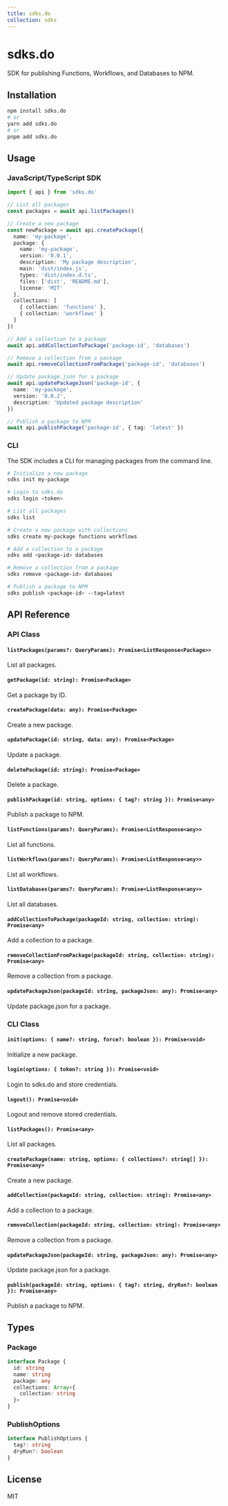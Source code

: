 ```yaml
---
title: sdks.do
collection: sdks
---
```


# sdks.do

SDK for publishing Functions, Workflows, and Databases to NPM.

## Installation

```bash
npm install sdks.do
# or
yarn add sdks.do
# or
pnpm add sdks.do
```

## Usage

### JavaScript/TypeScript SDK

```typescript
import { api } from 'sdks.do'

// List all packages
const packages = await api.listPackages()

// Create a new package
const newPackage = await api.createPackage({
  name: 'my-package',
  package: {
    name: 'my-package',
    version: '0.0.1',
    description: 'My package description',
    main: 'dist/index.js',
    types: 'dist/index.d.ts',
    files: ['dist', 'README.md'],
    license: 'MIT'
  },
  collections: [
    { collection: 'functions' },
    { collection: 'workflows' }
  ]
})

// Add a collection to a package
await api.addCollectionToPackage('package-id', 'databases')

// Remove a collection from a package
await api.removeCollectionFromPackage('package-id', 'databases')

// Update package.json for a package
await api.updatePackageJson('package-id', {
  name: 'my-package',
  version: '0.0.2',
  description: 'Updated package description'
})

// Publish a package to NPM
await api.publishPackage('package-id', { tag: 'latest' })
```

### CLI

The SDK includes a CLI for managing packages from the command line.

```bash
# Initialize a new package
sdks init my-package

# Login to sdks.do
sdks login <token>

# List all packages
sdks list

# Create a new package with collections
sdks create my-package functions workflows

# Add a collection to a package
sdks add <package-id> databases

# Remove a collection from a package
sdks remove <package-id> databases

# Publish a package to NPM
sdks publish <package-id> --tag=latest
```

## API Reference

### API Class

#### `listPackages(params?: QueryParams): Promise<ListResponse<Package>>`

List all packages.

#### `getPackage(id: string): Promise<Package>`

Get a package by ID.

#### `createPackage(data: any): Promise<Package>`

Create a new package.

#### `updatePackage(id: string, data: any): Promise<Package>`

Update a package.

#### `deletePackage(id: string): Promise<Package>`

Delete a package.

#### `publishPackage(id: string, options: { tag?: string }): Promise<any>`

Publish a package to NPM.

#### `listFunctions(params?: QueryParams): Promise<ListResponse<any>>`

List all functions.

#### `listWorkflows(params?: QueryParams): Promise<ListResponse<any>>`

List all workflows.

#### `listDatabases(params?: QueryParams): Promise<ListResponse<any>>`

List all databases.

#### `addCollectionToPackage(packageId: string, collection: string): Promise<any>`

Add a collection to a package.

#### `removeCollectionFromPackage(packageId: string, collection: string): Promise<any>`

Remove a collection from a package.

#### `updatePackageJson(packageId: string, packageJson: any): Promise<any>`

Update package.json for a package.

### CLI Class

#### `init(options: { name?: string, force?: boolean }): Promise<void>`

Initialize a new package.

#### `login(options: { token?: string }): Promise<void>`

Login to sdks.do and store credentials.

#### `logout(): Promise<void>`

Logout and remove stored credentials.

#### `listPackages(): Promise<any>`

List all packages.

#### `createPackage(name: string, options: { collections?: string[] }): Promise<any>`

Create a new package.

#### `addCollection(packageId: string, collection: string): Promise<any>`

Add a collection to a package.

#### `removeCollection(packageId: string, collection: string): Promise<any>`

Remove a collection from a package.

#### `updatePackageJson(packageId: string, packageJson: any): Promise<any>`

Update package.json for a package.

#### `publish(packageId: string, options: { tag?: string, dryRun?: boolean }): Promise<any>`

Publish a package to NPM.

## Types

### Package

```typescript
interface Package {
  id: string
  name: string
  package: any
  collections: Array<{
    collection: string
  }>
}
```

### PublishOptions

```typescript
interface PublishOptions {
  tag?: string
  dryRun?: boolean
}
```

## License

MIT
